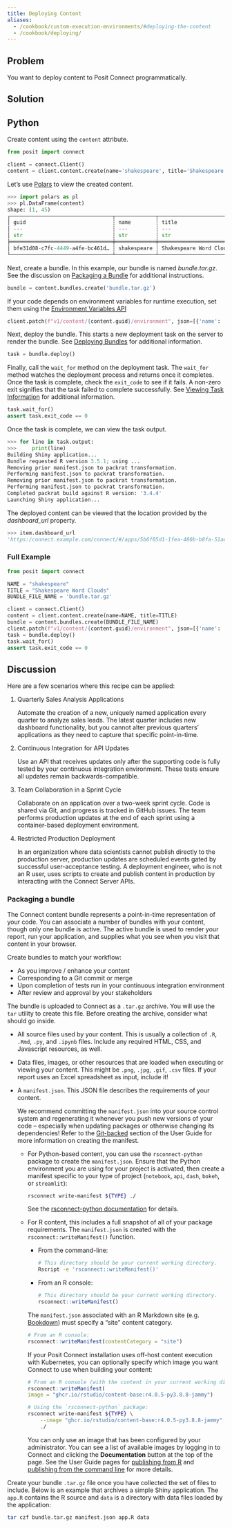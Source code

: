 ```yaml
---
title: Deploying Content
aliases:
  - /cookbook/custom-execution-environments/#deploying-the-content
  - /cookbook/deploying/
---
```


## Problem

You want to deploy content to Posit Connect programmatically.

## Solution

:::{.panel-tabset group="language"}

## Python

Create content using the `content` attribute.

```python
from posit import connect

client = connect.Client()
content = client.content.create(name='shakespeare', title='Shakespeare Word Clouds')
```

Let's use [Polars](https://pola.rs) to view the created content.

```python
>>> import polars as pl
>>> pl.DataFrame(content)
shape: (1, 45)
┌─────────────────────────────────┬─────────────┬─────────────────────────┬─────────────┬───┬─────────────────────────────────┬─────────────────────────────────┬──────────┬───────┐
│ guid                            ┆ name        ┆ title                   ┆ description ┆ … ┆ content_url                     ┆ dashboard_url                   ┆ app_role ┆ id    │
│ ---                             ┆ ---         ┆ ---                     ┆ ---         ┆   ┆ ---                             ┆ ---                             ┆ ---      ┆ ---   │
│ str                             ┆ str         ┆ str                     ┆ str         ┆   ┆ str                             ┆ str                             ┆ str      ┆ str   │
╞═════════════════════════════════╪═════════════╪═════════════════════════╪═════════════╪═══╪═════════════════════════════════╪═════════════════════════════════╪══════════╪═══════╡
│ bfe31d08-c7fc-4449-a4fe-bc461d… ┆ shakespeare ┆ Shakespeare Word Clouds ┆             ┆ … ┆ http://connect.example.com/con… ┆ http://connect.example.com/con… ┆ owner    ┆ 50290 │
└─────────────────────────────────┴─────────────┴─────────────────────────┴─────────────┴───┴─────────────────────────────────┴─────────────────────────────────┴──────────┴───────┘
```

Next, create a bundle. In this example, our bundle is named *bundle.tar.gz*. See the discussion on [Packaging a Bundle](#packaging-a-bundle) for additional instructions.

```python
bundle = content.bundles.create('bundle.tar.gz')
```
If your code depends on environment variables for runtime execution, set them using the [Environment Variables API](/api/#patch-/v1/content/-guid-/environment)

```python
client.patch(f"v1/content/{content.guid}/environment", json=[{'name': 'DATABASE_URL', 'value': 'postgresql://localhost:5432'}})
```

Next, deploy the bundle. This starts a new deployment task on the server to render the bundle. See [Deploying Bundles](../../07-bundles/07-deploying-bundles) for additional information.

```python
task = bundle.deploy()
```

Finally, call the `wait_for` method on the deployment task. The `wait_for` method watches the deployment process and returns once it completes. Once the task is complete, check the `exit_code` to see if it fails. A non-zero exit signifies that the task failed to complete successfully. See [Viewing Task Information](../../08-tasks/01-viewing-task-information/) for additional information.

```python
task.wait_for()
assert task.exit_code == 0
```

Once the task is complete, we can view the task output.

```python
>>> for line in task.output:
>>>     print(line)
Building Shiny application...
Bundle requested R version 3.5.1; using ...
Removing prior manifest.json to packrat transformation.
Performing manifest.json to packrat transformation.
Removing prior manifest.json to packrat transformation.
Performing manifest.json to packrat transformation.
Completed packrat build against R version: '3.4.4'
Launching Shiny application...
```

The deployed content can be viewed that the location provided by the *dashboard_url* property.

```python
>>> item.dashboard_url
'https:/connect.example.com/connect/#/apps/5b6f05d1-1fea-480b-b8fa-51aec687a0bd'
```

### Full Example

```python
from posit import connect

NAME = "shakespeare"
TITLE = "Shakespeare Word Clouds"
BUNDLE_FILE_NAME = 'bundle.tar.gz'

client = connect.Client()
content = client.content.create(name=NAME, title=TITLE)
bundle = content.bundles.create(BUNDLE_FILE_NAME)
client.patch(f"v1/content/{content.guid}/environment", json=[{'name': 'DATABASE_URL', 'value': 'postgresql://localhost:5432'}})
task = bundle.deploy()
task.wait_for()
assert task.exit_code == 0
```

:::

## Discussion

Here are a few scenarios where this recipe can be applied:

1. Quarterly Sales Analysis Applications

    Automate the creation of a new, uniquely named application every quarter to analyze sales leads. The latest quarter includes new dashboard functionality, but you cannot alter previous quarters' applications as they need to capture that specific point-in-time.

2. Continuous Integration for API Updates

    Use an API that receives updates only after the supporting code is fully tested by your continuous integration environment. These tests ensure all updates remain backwards-compatible.

3. Team Collaboration in a Sprint Cycle

    Collaborate on an application over a two-week sprint cycle. Code is shared via Git, and progress is tracked in GitHub issues. The team performs production updates at the end of each sprint using a container-based deployment environment.

4. Restricted Production Deployment

    In an organization where data scientists cannot publish directly to the production server, production updates are scheduled events gated by successful user-acceptance testing. A deployment engineer, who is not an R user, uses scripts to create and publish content in production by interacting with the Connect Server APIs.


### Packaging a bundle

The Connect content bundle represents a point-in-time representation
of your code. You can associate a number of bundles with your content, though
only one bundle is active. The active bundle is used to render your report,
run your application, and supplies what you see when you visit that content in
your browser.

Create bundles to match your workflow:

* As you improve / enhance your content
* Corresponding to a Git commit or merge
* Upon completion of tests run in your continuous integration environment
* After review and approval by your stakeholders

The bundle is uploaded to Connect as a `.tar.gz` archive. You will use
the `tar` utility to create this file. Before creating the archive,
consider what should go inside.

*   All source files used by your content. This is usually a collection of
    `.R`, `.Rmd`, `.py`, and `.ipynb` files. Include any required HTML, CSS,
    and Javascript resources, as well.

*   Data files, images, or other resources that are loaded when executing or
    viewing your content. This might be `.png`, `.jpg`, `.gif`, `.csv` files.
    If your report uses an Excel spreadsheet as input, include it!

*   A `manifest.json`. This JSON file describes the requirements of your
    content.

    We recommend committing the `manifest.json` into your source control
    system and regenerating it whenever you push new versions of your code --
    especially when updating packages or otherwise changing its dependencies!
    Refer to the [Git-backed](../../../user/git-backed/index.md) section of the User Guide
    for more information on creating the manifest.

    -   For Python-based content, you can use the `rsconnect-python` package
        to create the `manifest.json`. Ensure that the Python environment you
        are using for your project is activated, then create a manifest
        specific to your type of project (`notebook`, `api`, `dash`, `bokeh`,
        or `streamlit`):

        ```bash
        rsconnect write-manifest ${TYPE} ./
        ```

        See the [rsconnect-python documentation](https://docs.posit.co/rsconnect-python/) for details.

    -   For R content, this includes a full snapshot of all of your package
        requirements. The `manifest.json` is created with the
        `rsconnect::writeManifest()` function.

        -   From the command-line:

            ```bash
            # This directory should be your current working directory.
            Rscript -e 'rsconnect::writeManifest()'
            ```

        -   From an R console:

            ```r
            # This directory should be your current working directory.
            rsconnect::writeManifest()
            ```

        ::: {.callout-note}
        The `manifest.json` associated with an R Markdown site (e.g.
        [Bookdown](https://bookdown.org)) must specify a "site" content category.

        ```r
        # From an R console:
        rsconnect::writeManifest(contentCategory = "site")
        ```
        :::

        ::: {.callout-note}
        If your Posit Connect installation uses off-host content execution with
        Kubernetes, you can optionally specify which image you want Connect to use
        when building your content:

        ```r
        # From an R console (with the content in your current working directory):
        rsconnect::writeManifest(
        image = "ghcr.io/rstudio/content-base:r4.0.5-py3.8.8-jammy")
        ```

        ```bash
        # Using the `rsconnect-python` package:
        rsconnect write-manifest ${TYPE} \
            --image "ghcr.io/rstudio/content-base:r4.0.5-py3.8.8-jammy" \
            ./
        ```

        You can only use an image that has been configured by your administrator.
        You can see a list of available images by logging in to Connect and
        clicking the **Documentation** button at the top of the page. See the User
        Guide pages for [publishing from R](/user/publishing-r/index.md#target-image)
        and [publishing from the command line](/user/publishing-cli/index.md#target-image) for more details.
        :::

Create your bundle `.tar.gz` file once you have collected the set of files to
include. Below is an example that archives a simple Shiny application. The
`app.R` contains the R source and `data` is a directory with data files loaded
by the application:

```bash
tar czf bundle.tar.gz manifest.json app.R data
```
